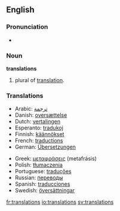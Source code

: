 {{selfref|See also [[Wiktionary:Translations]]}}
==English==

===Pronunciation===
*{{audio|en-us-translations.ogg|Audio (US)}}

===Noun===
'''translations''' {{p}}

# plural of [[translation]].

===Translations===
{{rfc-level|Translations at L3+ (AutoFormat would have corrected level of Translations)}}
{{top}}
*Arabic: [[ترجمة]] {{f}}
*Danish: [[oversættelse]]
*Dutch: [[vertalingen]] {{f|p}}
*Esperanto: [[tradukoj]] {{p}}
*Finnish: [[käännökset]] {{p}}
*French: [[traductions]] {{f|p}}
*German: [[Übersetzungen]] {{f|p}}
{{mid}}
*Greek: [[μεταφράσεις]] (metafrásis) {{p}}
*Polish: [[tłumaczenia]] {{m|p}}
*Portuguese: [[traduções]] {{m|p}}
*Russian: [[переводы]] {{m|p}}
*Spanish: [[traducciones]] {{p}}
*Swedish: [[översättningar]] {{c|p}}
{{bottom}}

[[fr:translations]]
[[io:translations]]
[[sv:translations]]